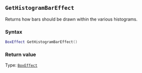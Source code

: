 ::: {.minipage data-latex="{\textwidth}"}
## `GetHistogramBarEffect`

Returns how bars should be drawn within the various histograms\index{graphs!histograms}.

### Syntax {-}

``` .lua
BoxEffect GetHistogramBarEffect()
```

### Return value {-}

Type: [`BoxEffect`](#boxeffect)
:::
